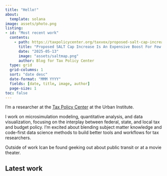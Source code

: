 ```yaml
---
title: "Hello!"
about:
  template: solana
image: assets/photo.png
listing: 
- id: "Most recent work"
  contents:
    - path: https://taxpolicycenter.org/taxvox/proposed-salt-cap-increase-expensive-boost-few-communities
      title: "Proposed SALT Cap Increase Is An Expensive Boost For Few Communities"
      date: "2025-05-13"
      image: "assets/saltmap.png"
      author: Blog for Tax Policy Center
  type: grid
  grid-columns: 1
  sort: "date desc"
  date-format: "MMM YYYY"
  fields: [date, title, image, author]
  page-size: 1
toc: false
---
```


I'm a researcher at the [Tax Policy Center](https://taxpolicycenter.org) at the Urban Institute.

I work on microsimulation modeling, quantitative analysis, and data visualization, focusing on the interplay between federal, state, and local tax and budget policy. I'm excited about blending subject matter knowledge and code-first data science methods to build better tools and workflows for tax researchers.

Outside of work Ican be found geeking out about public transit or at a movie theater.

## Latest work